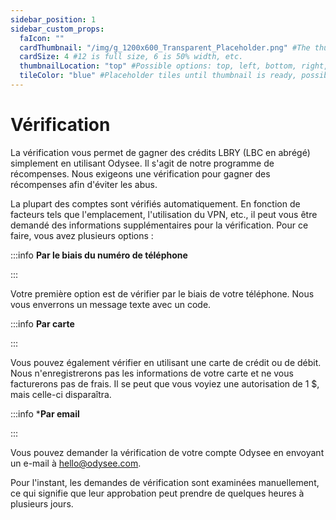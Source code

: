 ---
sidebar_position: 1
sidebar_custom_props:
  faIcon: ""
  cardThumbnail: "/img/g_1200x600_Transparent_Placeholder.png" #The thumbnail on the category card.
  cardSize: 4 #12 is full size, 6 is 50% width, etc.
  thumbnailLocation: "top" #Possible options: top, left, bottom, right, none
  tileColor: "blue" #Placeholder tiles until thumbnail is ready, possible options: blue, cream, darkpurple, lightpurple, mauve, orange, pink, none
---

# Vérification

La vérification vous permet de gagner des crédits LBRY (LBC en abrégé) simplement en utilisant Odysee. Il s'agit de notre programme de récompenses. Nous exigeons une vérification pour gagner des récompenses afin d'éviter les abus.

La plupart des comptes sont vérifiés automatiquement. En fonction de facteurs tels que l'emplacement, l'utilisation du VPN, etc., il peut vous être demandé des informations supplémentaires pour la vérification. Pour ce faire, vous avez plusieurs options :

:::info **Par le biais du numéro de téléphone**

:::

Votre première option est de vérifier par le biais de votre téléphone. Nous vous enverrons un message texte avec un code.

:::info **Par carte**

:::

Vous pouvez également vérifier en utilisant une carte de crédit ou de débit. Nous n'enregistrerons pas les informations de votre carte et ne vous facturerons pas de frais. Il se peut que vous voyiez une autorisation de 1 $, mais celle-ci disparaîtra.

:::info ***Par email**

:::

Vous pouvez demander la vérification de votre compte Odysee en envoyant un e-mail à hello@odysee.com.

Pour l'instant, les demandes de vérification sont examinées manuellement, ce qui signifie que leur approbation peut prendre de quelques heures à plusieurs jours.
